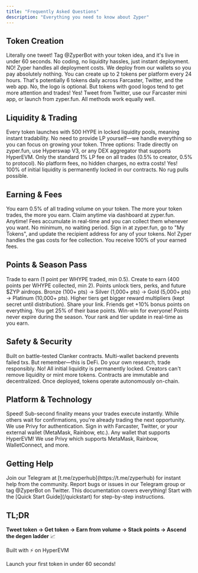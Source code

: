 ```yaml
---
title: "Frequently Asked Questions"
description: "Everything you need to know about Zyper"
---
```


## Token Creation

<AccordionGroup>
  <Accordion title="How fast can I launch a token?">
    Literally one tweet! Tag @ZyperBot with your token idea, and it's live in under 60 seconds. No coding, no liquidity hassles, just instant deployment.
  </Accordion>
  
  <Accordion title="Do I need gas fees to create a token?">
    NO! Zyper handles all deployment costs. We deploy from our wallets so you pay absolutely nothing.
  </Accordion>
  
  <Accordion title="How many tokens can I create?">
    You can create up to 2 tokens per platform every 24 hours. That's potentially 6 tokens daily across Farcaster, Twitter, and the web app.
  </Accordion>
  
  <Accordion title="Is a logo required?">
    No, the logo is optional. But tokens with good logos tend to get more attention and trades!
  </Accordion>
  
  <Accordion title="Can I launch from anywhere?">
    Yes! Tweet from Twitter, use our Farcaster mini app, or launch from zyper.fun. All methods work equally well.
  </Accordion>
</AccordionGroup>

## Liquidity & Trading

<AccordionGroup>
  <Accordion title="What's this 'virtual liquidity' magic?">
    Every token launches with 500 HYPE in locked liquidity pools, meaning instant tradability. No need to provide LP yourself—we handle everything so you can focus on growing your token.
  </Accordion>
  
  <Accordion title="Where can I trade tokens?">
    Three options: Trade directly on zyper.fun, use Hyperswap V3, or any DEX aggregator that supports HyperEVM.
  </Accordion>
  
  <Accordion title="What fees do I pay when trading?">
    Only the standard 1% LP fee on all trades (0.5% to creator, 0.5% to protocol). No platform fees, no hidden charges, no extra costs!
  </Accordion>
  
  <Accordion title="Is the liquidity really locked forever?">
    Yes! 100% of initial liquidity is permanently locked in our contracts. No rug pulls possible.
  </Accordion>
</AccordionGroup>

## Earning & Fees

<AccordionGroup>
  <Accordion title="How do I make money as a creator?">
    You earn 0.5% of all trading volume on your token. The more your token trades, the more you earn. Claim anytime via dashboard at zyper.fun.
  </Accordion>
  
  <Accordion title="When can I collect my fees?">
    Anytime! Fees accumulate in real-time and you can collect them whenever you want. No minimum, no waiting period.
  </Accordion>
  
  <Accordion title="How do I update where fees are sent?">
    Sign in at zyper.fun, go to "My Tokens", and update the recipient address for any of your tokens.
  </Accordion>
  
  <Accordion title="Do I pay gas to collect fees?">
    No! Zyper handles the gas costs for fee collection. You receive 100% of your earned fees.
  </Accordion>
</AccordionGroup>

## Points & Season Pass

<AccordionGroup>
  <Accordion title="What about Zyper Points?">
    Trade to earn (1 point per WHYPE traded, min 0.5). Create to earn (400 points per WHYPE collected, min 2). Points unlock tiers, perks, and future $ZYP airdrops.
  </Accordion>
  
  <Accordion title="How do the tiers work?">
    Bronze (100+ pts) → Silver (1,000+ pts) → Gold (5,000+ pts) → Platinum (10,000+ pts). Higher tiers get bigger reward multipliers (kept secret until distribution).
  </Accordion>
  
  <Accordion title="How do referrals work?">
    Share your link. Friends get +10% bonus points on everything. You get 25% of their base points. Win-win for everyone!
  </Accordion>
  
  <Accordion title="Do points expire?">
    Points never expire during the season. Your rank and tier update in real-time as you earn.
  </Accordion>
</AccordionGroup>

## Safety & Security

<AccordionGroup>
  <Accordion title="Is this actually safe?">
    Built on battle-tested Clanker contracts. Multi-wallet backend prevents failed txs. But remember—this is DeFi. Do your own research, trade responsibly.
  </Accordion>
  
  <Accordion title="Can tokens be rugged?">
    No! All initial liquidity is permanently locked. Creators can't remove liquidity or mint more tokens.
  </Accordion>
  
  <Accordion title="Who controls the contracts?">
    Contracts are immutable and decentralized. Once deployed, tokens operate autonomously on-chain.
  </Accordion>
</AccordionGroup>

## Platform & Technology

<AccordionGroup>
  <Accordion title="Why HyperEVM?">
    Speed! Sub-second finality means your trades execute instantly. While others wait for confirmations, you're already trading the next opportunity.
  </Accordion>
  
  <Accordion title="How do I sign in?">
    We use Privy for authentication. Sign in with Farcaster, Twitter, or your external wallet (MetaMask, Rainbow, etc.).
  </Accordion>
  
  <Accordion title="What wallets are supported?">
    Any wallet that supports HyperEVM! We use Privy which supports MetaMask, Rainbow, WalletConnect, and more.
  </Accordion>
</AccordionGroup>

## Getting Help

<AccordionGroup>
  <Accordion title="Where can I get support?">
    Join our Telegram at [t.me/zyperhub](https://t.me/zyperhub) for instant help from the community.
  </Accordion>
  
  <Accordion title="How do I report issues?">
    Report bugs or issues in our Telegram group or tag @ZyperBot on Twitter.
  </Accordion>
  
  <Accordion title="Where can I learn more?">
    This documentation covers everything! Start with the [Quick Start Guide](/quickstart) for step-by-step instructions.
  </Accordion>
</AccordionGroup>

## TL;DR

**Tweet token → Get token → Earn from volume → Stack points → Ascend the degen ladder** 📈

Built with ⚡ on HyperEVM

<Card title="Ready to Start?" href="/quickstart" icon="rocket">
  Launch your first token in under 60 seconds!
</Card>